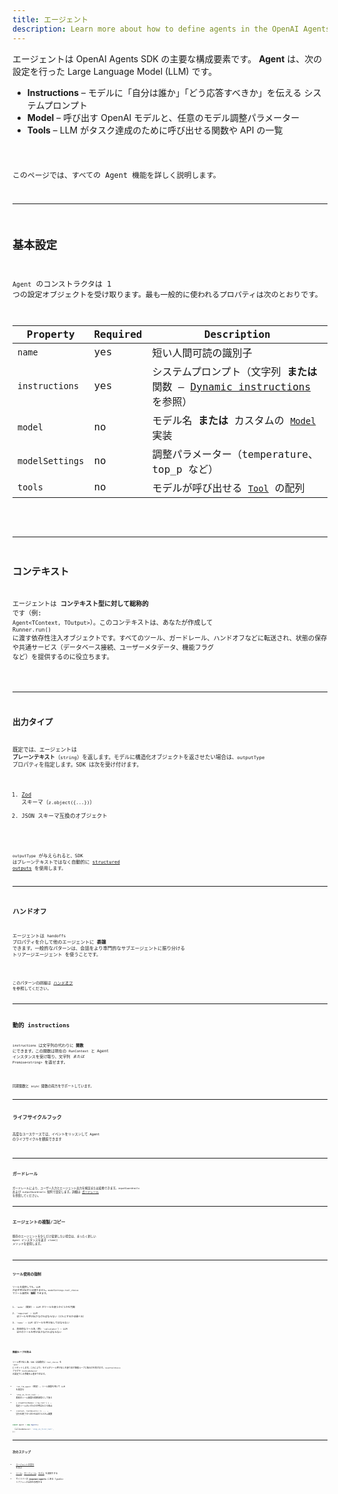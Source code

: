 ```yaml
---
title: エージェント
description: Learn more about how to define agents in the OpenAI Agents SDK for JavaScript / TypeScript
---
```



エージェントは OpenAI Agents SDK の主要な構成要素です。 **Agent** は、次の設定を行った Large Language Model (LLM) です。

- **Instructions** – モデルに「自分は誰か」「どう応答すべきか」を伝える システムプロンプト
- **Model** – 呼び出す OpenAI モデルと、任意のモデル調整パラメーター
- **Tools** – LLM がタスク達成のために呼び出せる関数や API の一覧

<Code lang="typescript" code={simpleAgent} title="Basic Agent definition" />

このページでは、すべての Agent 機能を詳しく説明します。

---

## 基本設定

`Agent` のコンストラクタは 1 つの設定オブジェクトを受け取ります。最も一般的に使われるプロパティは次のとおりです。

| Property        | Required | Description                                                                                         |
| --------------- | -------- | --------------------------------------------------------------------------------------------------- |
| `name`          | yes      | 短い人間可読の識別子                                                                                |
| `instructions`  | yes      | システムプロンプト（文字列 **または** 関数 – [Dynamic instructions](#dynamic-instructions) を参照） |
| `model`         | no       | モデル名 **または** カスタムの [`Model`](/openai-agents-js/openai/agents/interfaces/model/) 実装    |
| `modelSettings` | no       | 調整パラメーター（temperature、top_p など）                                                         |
| `tools`         | no       | モデルが呼び出せる [`Tool`](/openai-agents-js/openai/agents/type-aliases/tool/) の配列              |

<Code lang="typescript" code={agentWithTools} title="Agent with tools" />

---

## コンテキスト

エージェントは **コンテキスト型に対して総称的** です（例: `Agent<TContext, TOutput>`）。このコンテキストは、あなたが作成して `Runner.run()` に渡す依存性注入オブジェクトです。すべてのツール、ガードレール、ハンドオフなどに転送され、状態の保存や共通サービス（データベース接続、ユーザーメタデータ、機能フラグ など）を提供するのに役立ちます。

<Code lang="typescript" code={agentWithContext} title="Agent with context" />

---

## 出力タイプ

既定では、エージェントは **プレーンテキスト**（`string`）を返します。モデルに構造化オブジェクトを返させたい場合は、`outputType` プロパティを指定します。SDK は次を受け付けます。

1. [Zod](https://github.com/colinhacks/zod) スキーマ（`z.object({...})`）
2. JSON スキーマ互換のオブジェクト

<Code
  lang="typescript"
  code={agentWithAodOutputType}
  title="Structured output with Zod"
/>

`outputType` が与えられると、SDK はプレーンテキストではなく自動的に
[structured outputs](https://platform.openai.com/docs/guides/structured-outputs) を使用します。

---

## ハンドオフ

エージェントは `handoffs` プロパティを介して他のエージェントに **委譲** できます。一般的なパターンは、会話をより専門的なサブエージェントに振り分ける トリアージエージェント を使うことです。

<Code lang="typescript" code={agentWithHandoffs} title="Agent with handoffs" />

このパターンの詳細は [ハンドオフ](/openai-agents-js/ja/guides/handoffs) を参照してください。

---

## 動的 instructions

`instructions` は文字列の代わりに **関数** にできます。この関数は現在の `RunContext` と Agent インスタンスを受け取り、文字列 _または_ `Promise<string>` を返せます。

<Code
  lang="typescript"
  code={agentWithDynamicInstructions}
  title="Agent with dynamic instructions"
/>

同期関数と `async` 関数の両方をサポートしています。

---

## ライフサイクルフック

高度なユースケースでは、イベントをリッスンして Agent のライフサイクルを観察できます

<Code
  lang="typescript"
  code={agentWithLifecycleHooks}
  title="Agent with lifecycle hooks"
/>

---

## ガードレール

ガードレールにより、ユーザー入力とエージェント出力を検証または変換できます。`inputGuardrails` および `outputGuardrails` 配列で設定します。詳細は
[ガードレール](/openai-agents-js/ja/guides/guardrails) を参照してください。

---

## エージェントの複製/コピー

既存のエージェントを少しだけ変更したい場合は、まったく新しい `Agent` インスタンスを返す `clone()` メソッドを使用します。

<Code lang="typescript" code={agentCloning} title="Cloning Agents" />

---

## ツール使用の強制

ツールを提供しても、LLM が必ず呼び出すとは限りません。`modelSettings.tool_choice` でツール使用を **強制** できます。

1. `'auto'`（既定）– LLM がツールを使うかどうかを判断
2. `'required'` – LLM はツールを呼び出さなければならない（どれにするかは選べる）
3. `'none'` – LLM はツールを呼び出してはならない
4. 具体的なツール名（例: `'calculator'`）– LLM はそのツールを呼び出さなければならない

<Code lang="typescript" code={agentForcingToolUse} title="Forcing tool use" />

### 無限ループの防止

ツール呼び出し後、SDK は自動的に `tool_choice` を `'auto'` にリセットします。これにより、モデルがツール呼び出しを繰り返す無限ループに陥るのを防ぎます。`resetToolChoice` フラグや `toolUseBehavior` の設定でこの挙動を上書きできます。

- `'run_llm_again'`（既定）– ツール結果を用いて LLM を再実行
- `'stop_on_first_tool'` – 最初のツール結果を最終回答として扱う
- `{ stopAtToolNames: ['my_tool'] }` – 指定ツールのいずれかが呼ばれたら停止
- `(context, toolResults) => ...` – 実行を終了すべきかを返すカスタム関数

```typescript
const agent = new Agent({
  ...,
  toolUseBehavior: 'stop_on_first_tool',
});
```

---

## 次のステップ

- [エージェントの実行](/openai-agents-js/ja/guides/running-agents) を学ぶ
- [ツール](/openai-agents-js/ja/guides/tools)、[ガードレール](/openai-agents-js/ja/guides/guardrails)、[モデル](/openai-agents-js/ja/guides/models) を深掘りする
- サイドバーの **@openai/agents** にある TypeDoc リファレンス全体を参照する
